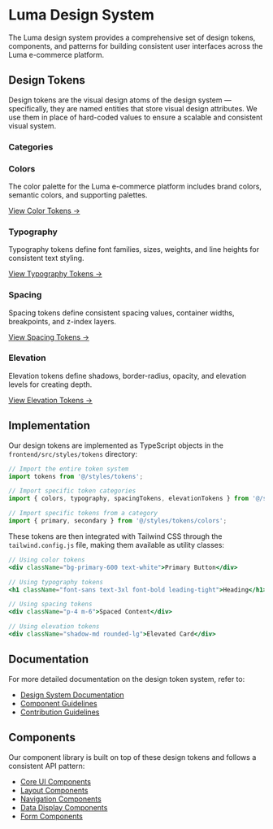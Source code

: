 
<Meta title="Design System/Overview" />

# Luma Design System

The Luma design system provides a comprehensive set of design tokens, components, and patterns for building consistent user interfaces across the Luma e-commerce platform.

## Design Tokens

Design tokens are the visual design atoms of the design system — specifically, they are named entities that store visual design attributes. We use them in place of hard-coded values to ensure a scalable and consistent visual system.

### Categories

<div className="mb-12 grid grid-cols-1 md:grid-cols-2 gap-6">
  <div className="p-6 border rounded shadow-sm">
    <h3 className="text-lg font-semibold mb-2">Colors</h3>
    <p className="text-gray-600 mb-3">The color palette for the Luma e-commerce platform includes brand colors, semantic colors, and supporting palettes.</p>
    <a href="/?path=/story/design-system-colors--color-tokens" className="text-primary-600 hover:underline">
      View Color Tokens →
    </a>
  </div>
  
  <div className="p-6 border rounded shadow-sm">
    <h3 className="text-lg font-semibold mb-2">Typography</h3>
    <p className="text-gray-600 mb-3">Typography tokens define font families, sizes, weights, and line heights for consistent text styling.</p>
    <a href="/?path=/story/design-system-typography--typography-tokens" className="text-primary-600 hover:underline">
      View Typography Tokens →
    </a>
  </div>
  
  <div className="p-6 border rounded shadow-sm">
    <h3 className="text-lg font-semibold mb-2">Spacing</h3>
    <p className="text-gray-600 mb-3">Spacing tokens define consistent spacing values, container widths, breakpoints, and z-index layers.</p>
    <a href="/?path=/story/design-system-spacing--spacing-tokens" className="text-primary-600 hover:underline">
      View Spacing Tokens →
    </a>
  </div>
  
  <div className="p-6 border rounded shadow-sm">
    <h3 className="text-lg font-semibold mb-2">Elevation</h3>
    <p className="text-gray-600 mb-3">Elevation tokens define shadows, border-radius, opacity, and elevation levels for creating depth.</p>
    <a href="/?path=/story/design-system-elevation--elevation-tokens" className="text-primary-600 hover:underline">
      View Elevation Tokens →
    </a>
  </div>
</div>

## Implementation

Our design tokens are implemented as TypeScript objects in the `frontend/src/styles/tokens` directory:

```typescript
// Import the entire token system
import tokens from '@/styles/tokens';

// Import specific token categories
import { colors, typography, spacingTokens, elevationTokens } from '@/styles/tokens';

// Import specific tokens from a category
import { primary, secondary } from '@/styles/tokens/colors';
```

These tokens are then integrated with Tailwind CSS through the `tailwind.config.js` file, making them available as utility classes:

```jsx
// Using color tokens
<div className="bg-primary-600 text-white">Primary Button</div>

// Using typography tokens
<h1 className="font-sans text-3xl font-bold leading-tight">Heading</h1>

// Using spacing tokens
<div className="p-4 m-6">Spaced Content</div>

// Using elevation tokens
<div className="shadow-md rounded-lg">Elevated Card</div>
```

## Documentation

For more detailed documentation on the design token system, refer to:

- [Design System Documentation](/docs/design-system.md)
- [Component Guidelines](/docs/component-guidelines.md)
- [Contribution Guidelines](/docs/contribution-guidelines.md)

## Components

Our component library is built on top of these design tokens and follows a consistent API pattern:

- [Core UI Components](/src/components/ui)
- [Layout Components](/src/components/layout)
- [Navigation Components](/src/components/navigation)
- [Data Display Components](/src/components/data-display)
- [Form Components](/src/components/form) 
